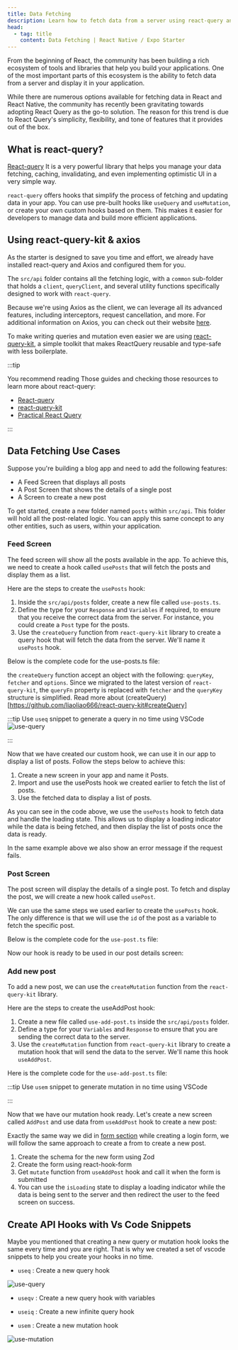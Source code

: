 ```yaml
---
title: Data Fetching
description: Learn how to fetch data from a server using react-query and axios.
head:
  - tag: title
    content: Data Fetching | React Native / Expo Starter
---
```



From the beginning of React, the community has been building a rich ecosystem of tools and libraries that help you build your applications. One of the most important parts of this ecosystem is the ability to fetch data from a server and display it in your application.

While there are numerous options available for fetching data in React and React Native, the community has recently been gravitating towards adopting React Query as the go-to solution. The reason for this trend is due to React Query's simplicity, flexibility, and tone of features that it provides out of the box.

## What is react-query?

[React-query](https://tanstack.com/query/v4/docs/overview) It is a very powerful library that helps you manage your data fetching, caching, invalidating, and even implementing optimistic UI in a very simple way.

`react-query` offers hooks that simplify the process of fetching and updating data in your app. You can use pre-built hooks like `useQuery` and `useMutation`, or create your own custom hooks based on them. This makes it easier for developers to manage data and build more efficient applications.

## Using react-query-kit & axios

As the starter is designed to save you time and effort, we already have installed react-query and Axios and configured them for you.

The `src/api` folder contains all the fetching logic, with a `common` sub-folder that holds a `client`, `queryClient`, and several utility functions specifically designed to work with `react-query`.

Because we're using Axios as the client, we can leverage all its advanced features, including interceptors, request cancellation, and more. For additional information on Axios, you can check out their website [here](https://axios-http.com/).

To make writing queries and mutation even easier we are using [react-query-kit](https://github.com/liaoliao666/react-query-kit), a simple toolkit that makes ReactQuery reusable and type-safe with less boilerplate.

:::tip

You recommend reading Those guides and checking those resources to learn more about react-query:

- [React-query](https://tanstack.com/query/v4/docs/overview)
- [react-query-kit](https://github.com/liaoliao666/react-query-kit)
- [Practical React Query](https://tkdodo.eu/blog/practical-react-query)

:::

## Data Fetching Use Cases

Suppose you're building a blog app and need to add the following features:

- A Feed Screen that displays all posts
- A Post Screen that shows the details of a single post
- A Screen to create a new post

To get started, create a new folder named `posts` within `src/api`. This folder will hold all the post-related logic. You can apply this same concept to any other entities, such as users, within your application.

### Feed Screen

The feed screen will show all the posts available in the app. To achieve this, we need to create a hook called `usePosts` that will fetch the posts and display them as a list.

Here are the steps to create the `usePosts` hook:

1. Inside the `src/api/posts` folder, create a new file called `use-posts.ts`.
2. Define the type for your `Response` and `Variables` if required, to ensure that you receive the correct data from the server. For instance, you could create a `Post` type for the posts.
3. Use the `createQuery` function from `react-query-kit` library to create a query hook that will fetch the data from the server. We'll name it `usePosts` hook.

Below is the complete code for the use-posts.ts file:

<CodeBlock file="src/api/posts/use-posts.ts" />

the `createQuery` function accept an object with the following: `queryKey`, `fetcher` and `options`. Since we migrated to the latest version of `react-query-kit`, the `queryFn` property is replaced with `fetcher` and the `queryKey` structure is simplified. Read more about (createQuery)[https://github.com/liaoliao666/react-query-kit#createQuery]

:::tip
Use `useq` snippet to generate a query in no time using VSCode
![use-query](https://github.com/obytes/react-native-template-obytes/assets/114411010/c052a0ee-8fba-436a-950f-a0c7e44cf3ae)

:::

Now that we have created our custom hook, we can use it in our app to display a list of posts. Follow the steps below to achieve this:

1. Create a new screen in your app and name it Posts.
2. Import and use the usePosts hook we created earlier to fetch the list of posts.
3. Use the fetched data to display a list of posts.

<CodeBlock file="src/app/(app)/index.tsx" />

As you can see in the code above, we use the `usePosts` hook to fetch data and handle the loading state. This allows us to display a loading indicator while the data is being fetched, and then display the list of posts once the data is ready.

In the same example above we also show an error message if the request fails.

### Post Screen

The post screen will display the details of a single post. To fetch and display the post, we will create a new hook called `usePost`.

We can use the same steps we used earlier to create the `usePosts` hook. The only difference is that we will use the `id` of the post as a variable to fetch the specific post.

Below is the complete code for the `use-post.ts` file:

<CodeBlock file="src/api/posts/use-post.ts" />

Now our hook is ready to be used in our post details screen:

<CodeBlock file="src/app/feed/[id].tsx" />

### Add new post

To add a new post, we can use the `createMutation` function from the `react-query-kit` library.

Here are the steps to create the useAddPost hook:

1. Create a new file called `use-add-post.ts` inside the `src/api/posts` folder.
2. Define a type for your `Variables` and `Response` to ensure that you are sending the correct data to the server.
3. Use the `createMutation` function from `react-query-kit` library to create a mutation hook that will send the data to the server. We'll name this hook `useAddPost`.

Here is the complete code for the `use-add-post.ts` file:

<CodeBlock file="src/api/posts/use-add-post.ts" />

:::tip
Use `usem` snippet to generate mutation in no time using VSCode

:::

Now that we have our mutation hook ready. Let's create a new screen called `AddPost` and use data from `useAddPost` hook to create a new post:

Exactly the same way we did in [form section](../ui-and-theme/Forms.mdx) while creating a login form, we will follow the same approach to create a from to create a new post.

1. Create the schema for the new form using Zod
2. Create the form using react-hook-form
3. Get `mutate` function from `useAddPost` hook and call it when the form is submitted
4. You can use the `isLoading` state to display a loading indicator while the data is being sent to the server and then redirect the user to the feed screen on success.

<CodeBlock file="src/app/feed/add-post.tsx" />

## Create API Hooks with Vs Code Snippets

Maybe you mentioned that creating a new query or mutation hook looks the same every time and you are right. That is why we created a set of vscode snippets to help you create your hooks in no time.

- `useq` : Create a new query hook

![use-query](https://github.com/obytes/react-native-template-obytes/assets/114411010/c052a0ee-8fba-436a-950f-a0c7e44cf3ae)

- `useqv` : Create a new query hook with variables

- `useiq` : Create a new infinite query hook
- `usem` : Create a new mutation hook

![use-mutation](https://github.com/obytes/react-native-template-obytes/assets/11137944/c322f827-b71d-4629-a337-eb7cd96d4125)
